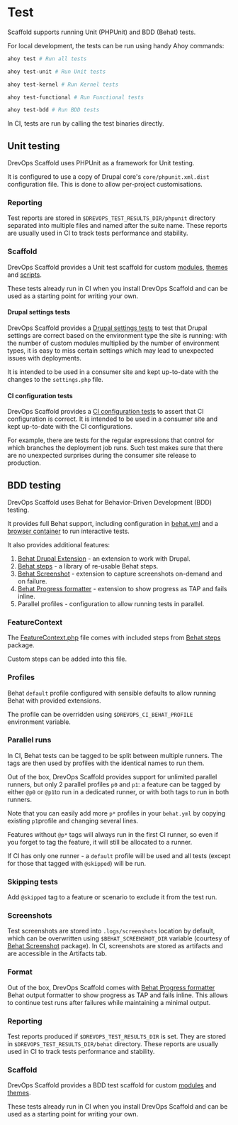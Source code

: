 # Test

Scaffold supports running Unit (PHPUnit) and BDD (Behat) tests.

For local development, the tests can be run using handy Ahoy commands:

```bash
ahoy test # Run all tests

ahoy test-unit # Run Unit tests

ahoy test-kernel # Run Kernel tests

ahoy test-functional # Run Functional tests

ahoy test-bdd # Run BDD tests
```

In CI, tests are run by calling the test binaries directly.

## Unit testing

DrevOps Scaffold uses PHPUnit as a framework for Unit testing.

It is configured to use a copy of Drupal core's `core/phpunit.xml.dist`
configuration file. This is done to allow per-project customisations.

### Reporting

Test reports are stored in `$DREVOPS_TEST_RESULTS_DIR/phpunit` directory
separated into multiple files and named after the suite name.
These reports are usually used in CI to track tests performance and stability.

### Scaffold

DrevOps Scaffold provides a Unit test scaffold for custom [modules](https://github.com/drevops/scaffold/blob/develop/web/modules/custom/ys_core/tests/src),
[themes](https://github.com/drevops/scaffold/blob/develop/web/themes/custom/your_site_theme/tests/src) and
[scripts](https://github.com/drevops/scaffold/blob/develop/tests/phpunit).

These tests already run in CI when you install DrevOps Scaffold and can be used as a
starting point for writing your own.

#### Drupal settings tests

DrevOps Scaffold provides a [Drupal settings tests](https://github.com/drevops/scaffold/blob/develop/tests/phpunit/DrupalSettingsTest.php)
to test that Drupal settings are correct based on the environment type the site
is running: with the number of custom modules multiplied by the number of
environment types, it is easy to miss certain settings which may lead to
unexpected issues with deployments.

It is intended to be used in a consumer site and kept up-to-date with the
changes to the `settings.php` file.

#### CI configuration tests

DrevOps Scaffold provides a [CI configuration tests](https://github.com/drevops/scaffold/blob/develop/tests/phpunit/CircleCiConfigTest.php)
to assert that CI configuration is correct. It is intended to be used in a consumer
site and kept up-to-date with the CI configurations.

For example, there are tests for the regular expressions that control for which
branches the deployment job runs. Such test makes sure that there are no
unexpected surprises during the consumer site release to production.

## BDD testing

DrevOps Scaffold uses Behat for Behavior-Driven Development (BDD) testing.

It provides full Behat support, including configuration in [behat.yml](https://github.com/drevops/scaffold/blob/develop/behat.yml)
and a [browser container](https://github.com/drevops/scaffold/blob/develop/docker-compose.yml) to run interactive tests.

It also provides additional features:

1. [Behat Drupal Extension](https://github.com/drupalprojects/drupalextension) - an extension to work with Drupal.
2. [Behat steps](https://github.com/drevops/behat-steps) - a library of re-usable Behat steps.
2. [Behat Screenshot](https://github.com/drevops/behat-screenshot) - extension to capture screenshots on-demand and on failure.
3. [Behat Progress formatter](https://github.com/drevops/behat-format-progress-fail) - extension to show progress as TAP and fails inline.
4. Parallel profiles - configuration to allow running tests in parallel.

### FeatureContext

The [FeatureContext.php](https://github.com/drevops/scaffold/blob/develop/tests/behat/bootstrap/FeatureContext.php) file comes with
included steps from [Behat steps](https://github.com/drevops/behat-steps) package.

Custom steps can be added into this file.

### Profiles

Behat `default` profile configured with sensible defaults to allow running Behat
with provided extensions.

The profile can be overridden using `$DREVOPS_CI_BEHAT_PROFILE` environment
variable.

### Parallel runs

In CI, Behat tests can be tagged to be split between multiple runners. The tags
are then used by profiles with the identical names to run them.

Out of the box, DrevOps Scaffold provides support for unlimited parallel
runners, but only 2 parallel profiles `p0` and `p1`: a feature can be tagged by
either `@p0` or `@p1`to run in a dedicated runner, or with both tags to run in
both runners.

Note that you can easily add more `p*` profiles in your `behat.yml` by copying
existing `p1`profile and changing several lines.

Features without `@p*` tags will always run in the first CI runner, so even
if you forget to tag the feature, it will still be allocated to a runner.

If CI has only one runner - a `default` profile will be used and all tests
(except for those that tagged with `@skipped`) will be run.

### Skipping tests

Add `@skipped` tag to a feature or scenario to exclude it from the test run.

### Screenshots

Test screenshots are stored into `.logs/screenshots` location by default,
which can be overwritten using `$BEHAT_SCREENSHOT_DIR` variable (courtesy of
[Behat Screenshot](https://github.com/drevops/behat-screenshot) package). In CI, screenshots are stored as artifacts
and are accessible in the Artifacts tab.

### Format

Out of the box, DrevOps Scaffold comes with [Behat Progress formatter](https://github.com/drevops/behat-format-progress-fail)
Behat output formatter to show progress as TAP and fails inline. This allows to
continue test runs after failures while maintaining a minimal output.

### Reporting

Test reports produced if `$DREVOPS_TEST_RESULTS_DIR` is set. They are stored in
`$DREVOPS_TEST_RESULTS_DIR/behat` directory. These reports are usually used in
CI to track tests performance and stability.

### Scaffold

DrevOps Scaffold provides a BDD test scaffold for custom [modules](https://github.com/drevops/scaffold/blob/develop/web/modules/custom/ys_core/tests/src)
and [themes](https://github.com/drevops/scaffold/blob/develop/web/themes/custom/your_site_theme/tests/src).

These tests already run in CI when you install DrevOps Scaffold and can be used
as a starting point for writing your own.

